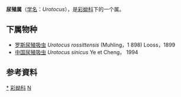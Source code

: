{{Automatic Taxobox
| taxon = Urotocus
| authority = Looss，1899
}}

'''尿殖属'''（[[学名|学名]]：''Urotocus''），是[[彩蚴科|彩蚴科]]下的一个属。

==下属物种==
* [[罗斯尿殖吸虫|罗斯尿殖吸虫]] ''Urotocus rossittensis'' (Muhling，1 898) Looss，1899
* [[中国尿殖吸虫|中国尿殖吸虫]] ''Urotocus sinicus'' Ye et Cheng， 1994

==参考資料==
{{reflist}}

{{taxonbar}}
[[Category:_尿殖属|*]]
[[Category:_彩蚴科|彩蚴科]]
[[Category:_1899年描述的分类群|N]]